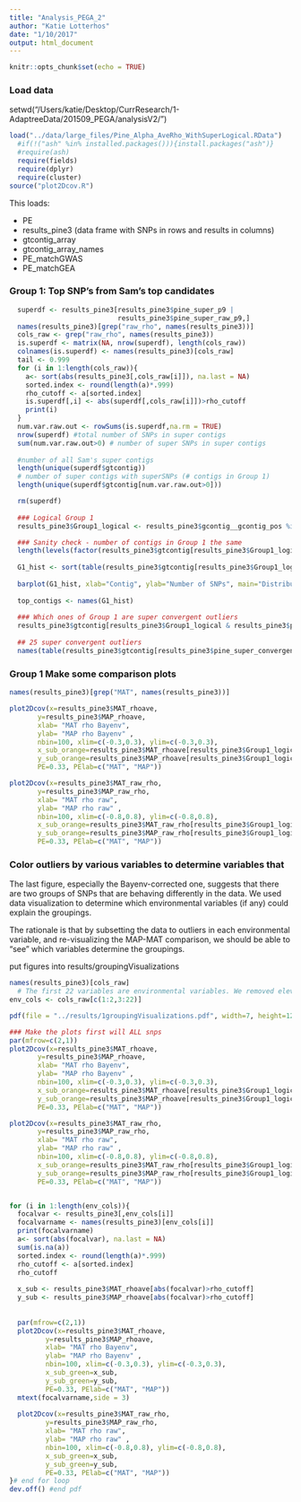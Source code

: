 ```yaml
---
title: "Analysis_PEGA_2"
author: "Katie Lotterhos"
date: "1/10/2017"
output: html_document
---
```


```r
knitr::opts_chunk$set(echo = TRUE)
```

### Load data
setwd("/Users/katie/Desktop/CurrResearch/1-AdaptreeData/201509_PEGA/analysisV2/")
```r
load("../data/large_files/Pine_Alpha_AveRho_WithSuperLogical.RData")
  #if(!("ash" %in% installed.packages())){install.packages("ash")}
  #require(ash)
  require(fields)
  require(dplyr)
  require(cluster)
source("plot2Dcov.R")
```
This loads:

* PE
* results_pine3 (data frame with SNPs in rows and results in columns)
* gtcontig_array 
* gtcontig_array_names
* PE_matchGWAS
* PE_matchGEA


### Group 1: Top SNP's from Sam's top candidates

```r
  superdf <- results_pine3[results_pine3$pine_super_p9 | 
                           results_pine3$pine_super_raw_p9,]
  names(results_pine3)[grep("raw_rho", names(results_pine3))]
  cols_raw <- grep("raw_rho", names(results_pine3))
  is.superdf <- matrix(NA, nrow(superdf), length(cols_raw))
  colnames(is.superdf) <- names(results_pine3)[cols_raw]
  tail <- 0.999
  for (i in 1:length(cols_raw)){
    a<- sort(abs(results_pine3[,cols_raw[i]]), na.last = NA)
    sorted.index <- round(length(a)*.999)
    rho_cutoff <- a[sorted.index]
    is.superdf[,i] <- abs(superdf[,cols_raw[i]])>rho_cutoff
    print(i)
  }
  num.var.raw.out <- rowSums(is.superdf,na.rm = TRUE)
  nrow(superdf) #total number of SNPs in super contigs
  sum(num.var.raw.out>0) # number of super SNPs in super contigs
  
  #number of all Sam's super contigs
  length(unique(superdf$gtcontig)) 
  # number of super contigs with superSNPs (# contigs in Group 1)
  length(unique(superdf$gtcontig[num.var.raw.out>0])) 

  rm(superdf)
  
  ### Logical Group 1
  results_pine3$Group1_logical <- results_pine3$gcontig__gcontig_pos %in% Group1_allSuperSNPs$gcontig__gcontig_pos

  ### Sanity check - number of contigs in Group 1 the same
  length(levels(factor(results_pine3$gtcontig[results_pine3$Group1_logical])))
  
  G1_hist <- sort(table(results_pine3$gtcontig[results_pine3$Group1_logical]),decreasing = TRUE)
  
  barplot(G1_hist, xlab="Contig", ylab="Number of SNPs", main="Distribution of 359 top SNPs in 107 contigs", las=2, cex.names=0.3)
  
  top_contigs <- names(G1_hist)
  
  ### Which ones of Group 1 are super convergent outliers
  results_pine3$gtcontig[results_pine3$Group1_logical & results_pine3$pine_super_convergent]
  
  ## 25 super convergent outliers
  names(table(results_pine3$gtcontig[results_pine3$pine_super_convergent]))
```


### Group 1 Make some comparison plots
```r

names(results_pine3)[grep("MAT", names(results_pine3))]

plot2Dcov(x=results_pine3$MAT_rhoave,
       y=results_pine3$MAP_rhoave, 
       xlab= "MAT rho Bayenv", 
       ylab= "MAP rho Bayenv" , 
       nbin=100, xlim=c(-0.3,0.3), ylim=c(-0.3,0.3),
       x_sub_orange=results_pine3$MAT_rhoave[results_pine3$Group1_logical], 
       y_sub_orange=results_pine3$MAP_rhoave[results_pine3$Group1_logical],
       PE=0.33, PElab=c("MAT", "MAP"))

plot2Dcov(x=results_pine3$MAT_raw_rho,
       y=results_pine3$MAP_raw_rho, 
       xlab= "MAT rho raw", 
       ylab= "MAP rho raw" , 
       nbin=100, xlim=c(-0.8,0.8), ylim=c(-0.8,0.8),
       x_sub_orange=results_pine3$MAT_raw_rho[results_pine3$Group1_logical], 
       y_sub_orange=results_pine3$MAP_raw_rho[results_pine3$Group1_logical],
       PE=0.33, PElab=c("MAT", "MAP"))
```


### Color outliers by various variables to determine variables that 
The last figure, especially the Bayenv-corrected one, suggests that there are two groups of SNPs that are behaving differently in the data. We used data visualization to determine which environmental variables (if any) could explain the groupings.

The rationale is that by subsetting the data to outliers in each environmental variable, and re-visualizing the MAP-MAT comparison, we should be able to "see" which variables determine the groupings.

put figures into results/groupingVisualizations
```r

names(results_pine3)[cols_raw]
  # The first 22 variables are environmental variables. We removed elevation for this analysis.
env_cols <- cols_raw[c(1:2,3:22)]

pdf(file = "../results/1groupingVisualizations.pdf", width=7, height=12)

### Make the plots first will ALL snps
par(mfrow=c(2,1))
plot2Dcov(x=results_pine3$MAT_rhoave,
       y=results_pine3$MAP_rhoave, 
       xlab= "MAT rho Bayenv", 
       ylab= "MAP rho Bayenv" , 
       nbin=100, xlim=c(-0.3,0.3), ylim=c(-0.3,0.3),
       x_sub_orange=results_pine3$MAT_rhoave[results_pine3$Group1_logical], 
       y_sub_orange=results_pine3$MAP_rhoave[results_pine3$Group1_logical],
       PE=0.33, PElab=c("MAT", "MAP"))

plot2Dcov(x=results_pine3$MAT_raw_rho,
       y=results_pine3$MAP_raw_rho, 
       xlab= "MAT rho raw", 
       ylab= "MAP rho raw" , 
       nbin=100, xlim=c(-0.8,0.8), ylim=c(-0.8,0.8),
       x_sub_orange=results_pine3$MAT_raw_rho[results_pine3$Group1_logical], 
       y_sub_orange=results_pine3$MAP_raw_rho[results_pine3$Group1_logical],
       PE=0.33, PElab=c("MAT", "MAP"))


for (i in 1:length(env_cols)){
  focalvar <- results_pine3[,env_cols[i]]
  focalvarname <- names(results_pine3)[env_cols[i]]
  print(focalvarname)
  a<- sort(abs(focalvar), na.last = NA)
  sum(is.na(a))
  sorted.index <- round(length(a)*.999)
  rho_cutoff <- a[sorted.index]
  rho_cutoff
  
  x_sub <- results_pine3$MAT_rhoave[abs(focalvar)>rho_cutoff]
  y_sub <- results_pine3$MAP_rhoave[abs(focalvar)>rho_cutoff]
  
  
  par(mfrow=c(2,1))
  plot2Dcov(x=results_pine3$MAT_rhoave,
         y=results_pine3$MAP_rhoave, 
         xlab= "MAT rho Bayenv", 
         ylab= "MAP rho Bayenv" , 
         nbin=100, xlim=c(-0.3,0.3), ylim=c(-0.3,0.3),
         x_sub_green=x_sub, 
         y_sub_green=y_sub,
         PE=0.33, PElab=c("MAT", "MAP"))
  mtext(focalvarname,side = 3)
  
  plot2Dcov(x=results_pine3$MAT_raw_rho,
         y=results_pine3$MAP_raw_rho, 
         xlab= "MAT rho raw", 
         ylab= "MAP rho raw" , 
         nbin=100, xlim=c(-0.8,0.8), ylim=c(-0.8,0.8),
         x_sub_green=x_sub, 
         y_sub_green=y_sub,
         PE=0.33, PElab=c("MAT", "MAP"))
}# end for loop
dev.off() #end pdf
```
